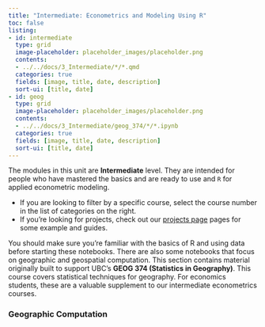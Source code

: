 ```yaml
---
title: "Intermediate: Econometrics and Modeling Using R"
toc: false
listing:
- id: intermediate
  type: grid
  image-placeholder: placeholder_images/placeholder.png
  contents:
  - ../../docs/3_Intermediate/*/*.qmd
  categories: true
  fields: [image, title, date, description]
  sort-ui: [title, date]
- id: geog
  type: grid
  image-placeholder: placeholder_images/placeholder.png
  contents:
  - ../../docs/3_Intermediate/geog_374/*/*.ipynb
  categories: true
  fields: [image, title, date, description]
  sort-ui: [title, date]
---
```


The modules in this unit are **Intermediate** level.  They are intended for people who have mastered the basics and are ready to use and `R` for applied econometric modeling.

* If you are looking to filter by a specific course, select the course number in the list of categories on the right.
* If you're looking for projects, check out our [projects page](index_research.qmd) pages for some example and guides.

You should make sure you're familiar with the basics of R and using data before starting these notebooks.  There are also some notebooks that focus on geographic and geospatial computation.  This section contains material originally built to support UBC’s **GEOG 374 (Statistics in Geography)**.  This course covers statistical techniques for geography. For economics students, these are a valuable supplement to our intermediate econometrics courses.

::: {#intermediate}
:::

### Geographic Computation

::: {#geog}
:::